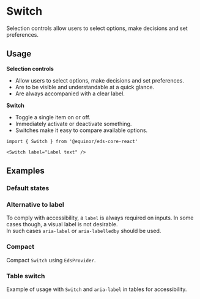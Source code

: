 
# Switch

Selection controls allow users to select options, make decisions and set preferences.

<Links 
    ariaUrl="https://www.w3.org/WAI/ARIA/apg/patterns/switch/"
    figmaUrl="https://www.figma.com/file/0bGXR2sCwMVSDNyyzu5BXrO5/UI%E2%80%94User-Interface?node-id=18442%3A38197"
    documentationUrl="https://eds.equinor.com/0b0c666ab/p/028476-selection-controls/b/86826a"
    sourceUrl="https://github.com/equinor/design-system/blob/develop/packages/eds-core-react/src/components/Switch/Switch.tsx"
    npmUrl="https://www.npmjs.com/package/@equinor/eds-core-react"
/>

<Primary />
<Controls />

## Usage

**Selection controls**

<ul>
    <li>Allow users to select options, make decisions and set preferences.</li>
    <li>Are to be visible and understandable at a quick glance.</li>
    <li>Are always accompanied with a clear label.</li>
</ul>

**Switch**

<ul>
    <li>Toggle a single item on or off.</li>
    <li>Immediately activate or deactivate something.</li>
     <li>Switches make it easy to compare available options.</li>
</ul>

```tsx
import { Switch } from '@equinor/eds-core-react'

<Switch label="Label text" />
```

## Examples

### Default states

<Canvas of={ComponentStories.DefaultStates} />

### Alternative to label

To comply with accessibility, a `label` is always required on inputs. In some cases though, a visual label is not desirable. <br />
In such cases `aria-label` or `aria-labelledby` should be used.

<Canvas of={ComponentStories.AlternativeToLabel} />

### Compact

Compact `Switch` using `EdsProvider`.

<Canvas of={ComponentStories.Compact} />

### Table switch

Example of usage with `Switch` and `aria-label` in tables for accessibility.

<Canvas of={ComponentStories.TableSwitch} />
